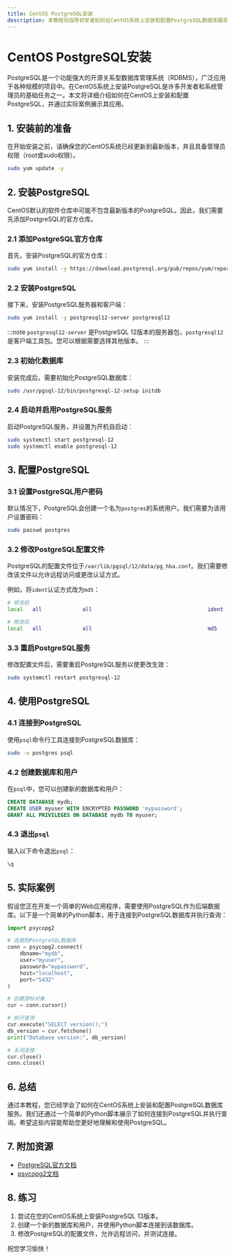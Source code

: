 ```yaml
---
title: CentOS PostgreSQL安装
description: 本教程将指导初学者如何在CentOS系统上安装和配置PostgreSQL数据库服务。通过逐步讲解和实际案例，帮助您快速掌握PostgreSQL的基本安装和使用。
---
```


# CentOS PostgreSQL安装

PostgreSQL是一个功能强大的开源关系型数据库管理系统（RDBMS），广泛应用于各种规模的项目中。在CentOS系统上安装PostgreSQL是许多开发者和系统管理员的基础任务之一。本文将详细介绍如何在CentOS上安装和配置PostgreSQL，并通过实际案例展示其应用。

## 1. 安装前的准备

在开始安装之前，请确保您的CentOS系统已经更新到最新版本，并且具备管理员权限（root或sudo权限）。

```bash
sudo yum update -y
```

## 2. 安装PostgreSQL

CentOS默认的软件仓库中可能不包含最新版本的PostgreSQL。因此，我们需要先添加PostgreSQL的官方仓库。

### 2.1 添加PostgreSQL官方仓库

首先，安装PostgreSQL的官方仓库：

```bash
sudo yum install -y https://download.postgresql.org/pub/repos/yum/reporpms/EL-7-x86_64/pgdg-redhat-repo-latest.noarch.rpm
```

### 2.2 安装PostgreSQL

接下来，安装PostgreSQL服务器和客户端：

```bash
sudo yum install -y postgresql12-server postgresql12
```

:::note
`postgresql12-server` 是PostgreSQL 12版本的服务器包，`postgresql12` 是客户端工具包。您可以根据需要选择其他版本。
:::

### 2.3 初始化数据库

安装完成后，需要初始化PostgreSQL数据库：

```bash
sudo /usr/pgsql-12/bin/postgresql-12-setup initdb
```

### 2.4 启动并启用PostgreSQL服务

启动PostgreSQL服务，并设置为开机自启动：

```bash
sudo systemctl start postgresql-12
sudo systemctl enable postgresql-12
```

## 3. 配置PostgreSQL

### 3.1 设置PostgreSQL用户密码

默认情况下，PostgreSQL会创建一个名为`postgres`的系统用户。我们需要为该用户设置密码：

```bash
sudo passwd postgres
```

### 3.2 修改PostgreSQL配置文件

PostgreSQL的配置文件位于`/var/lib/pgsql/12/data/pg_hba.conf`。我们需要修改该文件以允许远程访问或更改认证方式。

例如，将`ident`认证方式改为`md5`：

```bash
# 修改前
local   all             all                                     ident

# 修改后
local   all             all                                     md5
```

### 3.3 重启PostgreSQL服务

修改配置文件后，需要重启PostgreSQL服务以使更改生效：

```bash
sudo systemctl restart postgresql-12
```

## 4. 使用PostgreSQL

### 4.1 连接到PostgreSQL

使用`psql`命令行工具连接到PostgreSQL数据库：

```bash
sudo -u postgres psql
```

### 4.2 创建数据库和用户

在`psql`中，您可以创建新的数据库和用户：

```sql
CREATE DATABASE mydb;
CREATE USER myuser WITH ENCRYPTED PASSWORD 'mypassword';
GRANT ALL PRIVILEGES ON DATABASE mydb TO myuser;
```

### 4.3 退出`psql`

输入以下命令退出`psql`：

```sql
\q
```

## 5. 实际案例

假设您正在开发一个简单的Web应用程序，需要使用PostgreSQL作为后端数据库。以下是一个简单的Python脚本，用于连接到PostgreSQL数据库并执行查询：

```python
import psycopg2

# 连接到PostgreSQL数据库
conn = psycopg2.connect(
    dbname="mydb",
    user="myuser",
    password="mypassword",
    host="localhost",
    port="5432"
)

# 创建游标对象
cur = conn.cursor()

# 执行查询
cur.execute("SELECT version();")
db_version = cur.fetchone()
print("Database version:", db_version)

# 关闭连接
cur.close()
conn.close()
```

## 6. 总结

通过本教程，您已经学会了如何在CentOS系统上安装和配置PostgreSQL数据库服务。我们还通过一个简单的Python脚本展示了如何连接到PostgreSQL并执行查询。希望这些内容能帮助您更好地理解和使用PostgreSQL。

## 7. 附加资源

- [PostgreSQL官方文档](https://www.postgresql.org/docs/)
- [psycopg2文档](https://www.psycopg.org/docs/)

## 8. 练习

1. 尝试在您的CentOS系统上安装PostgreSQL 13版本。
2. 创建一个新的数据库和用户，并使用Python脚本连接到该数据库。
3. 修改PostgreSQL的配置文件，允许远程访问，并测试连接。

祝您学习愉快！